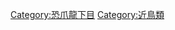 {{Catmore}}
{{Commonscat|Dromaeosauridae}}

[[Category:恐爪龍下目|Category:恐爪龍下目]]
[[Category:近鳥類|Category:近鳥類]]